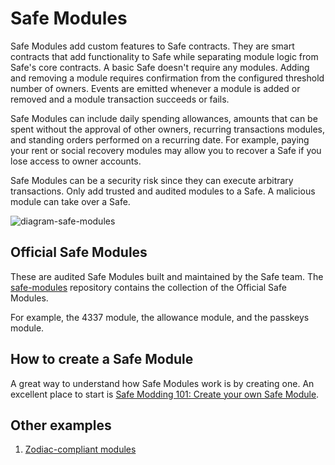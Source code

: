 

# Safe Modules

Safe Modules add custom features to Safe contracts. They are smart contracts that add functionality to Safe while separating module logic from Safe's core contracts. A basic Safe doesn't require any modules. Adding and removing a module requires confirmation from the configured threshold number of owners. Events are emitted whenever a module is added or removed and a module transaction succeeds or fails.

Safe Modules can include daily spending allowances, amounts that can be spent without the approval of other owners, recurring transactions modules, and standing orders performed on a recurring date. For example, paying your rent or social recovery modules may allow you to recover a Safe if you lose access to owner accounts.

<Callout type='error' emoji='‼️'>
  Safe Modules can be a security risk since they can execute arbitrary
  transactions. Only add trusted and audited modules to a Safe. A malicious
  module can take over a Safe.
</Callout>

![diagram-safe-modules](../../assets/diagram-safe-modules.png)

## Official Safe Modules

These are audited Safe Modules built and maintained by the Safe team. The [safe-modules](https://github.com/safe-global/safe-modules) repository contains the collection of the Official Safe Modules. 

For example, the 4337 module, the allowance module, and the passkeys module.

## How to create a Safe Module

A great way to understand how Safe Modules work is by creating one. An excellent place to start is [Safe Modding 101: Create your own Safe Module](https://www.youTube.com/watch?v=nmDYc9PlAic).

<YouTube embedId='nmDYc9PlAic' />

## Other examples

1. [Zodiac-compliant modules](https://zodiac.wiki/index.php%3Ftitle=Introduction:_Zodiac_Protocol.html#Modules)
